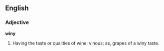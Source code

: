==English==

===Adjective===

'''winy'''

#Having the taste or qualities of wine; vinous; as, grapes of a winy taste.